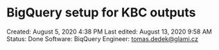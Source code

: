# BigQuery setup for KBC outputs

Created: August 5, 2020 4:38 PM
Last edited: August 13, 2020 9:58 AM
Status: Done
Software: BiqQuery
Engineer: tomas.dedek@glami.cz